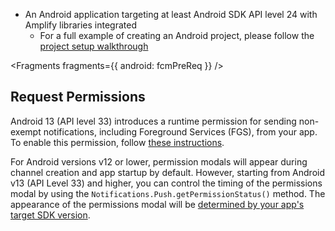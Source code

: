 - An Android application targeting at least Android SDK API level 24 with Amplify libraries integrated
  - For a full example of creating an Android project, please follow the [project setup walkthrough](/lib/project-setup/create-application)


<Fragments fragments={{ android: fcmPreReq }} />

## Request Permissions

Android 13 (API level 33) introduces a runtime permission for sending non-exempt notifications, including Foreground Services (FGS), from your app. To enable this permission, follow [these instructions](https://developer.android.com/training/permissions/requesting).

For Android versions v12 or lower, permission modals will appear during channel creation and app startup by default. However, starting from Android v13 (API Level 33) and higher, you can control the timing of the permissions modal by using the `Notifications.Push.getPermissionStatus()` method. The appearance of the permissions modal will be [determined by your app's target SDK version](https://developer.android.com/develop/ui/views/notifications/notification-permission#new-apps).